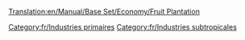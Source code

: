 [[Translation:en/Manual/Base Set/Economy/Fruit Plantation]]

{{fr/Industries|image=Fruitplantation.png
|nom=Plantation fruitière
|climats=[[fr/Manual/Climat#Subtropical|Subtropical]].
|accepte=Rien
|produit=[[fr/Manual/Base Set/Economy/Fruits|Fruits]].
|notes=Absent des autres [[fr/Manual/Climat|climats]].
}}

[[Category:fr/Industries primaires]]
[[Category:fr/Industries subtropicales]]
